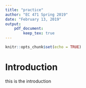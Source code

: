 ```yaml
---
title: "practice"
author: "EC 471 Spring 2019"
date: "February 13, 2019"
output: 
    pdf_document:
        keep_tex: true
---
```


```r
knitr::opts_chunk$set(echo = TRUE)
```

# Introduction

this is the introduction
